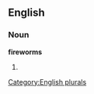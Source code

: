 
==English==

===Noun===
'''fireworms'''

# {{plural of|[[fireworm]]}}

[[Category:English plurals]]